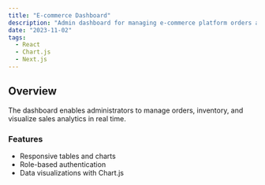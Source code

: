 ```yaml
---
title: "E-commerce Dashboard"
description: "Admin dashboard for managing e-commerce platform orders and products."
date: "2023-11-02"
tags:
  - React
  - Chart.js
  - Next.js
---
```


## Overview

The dashboard enables administrators to manage orders, inventory, and visualize sales analytics in real time.

### Features

- Responsive tables and charts
- Role-based authentication
- Data visualizations with Chart.js
